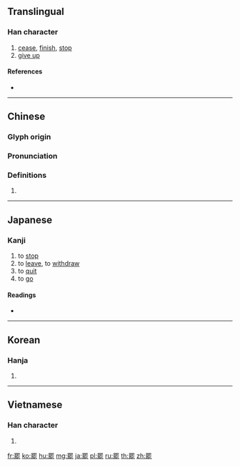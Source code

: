 {{character info/new}}
{{also|罢}}
==Translingual==

===Han character===
{{Han char|rn=122|rad=网|as=10|sn=15|four=60211|canj=WLIBP|ids=⿱罒能}}

# [[cease]], [[finish]], [[stop]]
# [[give up]]

====References====
* {{Han ref|kx=0949.080|dkj=28336|dj=1390.250|hdz=42924.120|uh=7F77|ud=32631|bh=BD7D|bd=48509}}

----

==Chinese==
{{zh-forms|s=罢}}

===Glyph origin===
{{Han etym}}

===Pronunciation===
{{zh-pron
|m=bà
|c=baa6
|h=pfs=pha
|md=
|mn=pā
|w=
|ma=y
|mc=y
|oc=y
|cat=
}}

===Definitions===
{{zh-hanzi}}

# {{rfdef|lang=zh}}

----

==Japanese==

===Kanji===
{{ja-kanji|grade=c|rs=网10}}

# to [[stop]]
# to [[leave]], to [[withdraw]]
# to [[quit]]
# to [[go]]

====Readings====
* {{ja-readings|goon=[[び]] (bi), [[べ]] (be)|kanon=[[ひ]] (hi), [[はい]] (hai)|kun=[[やめる]] (yameru), [[つかれる]] (tsukareru), [[まかる]] (makaru)}}

----

==Korean==

===Hanja===
{{ko-hanja|hangeul=[[파]], [[피]]|eumhun=|rv=pa, pi|mr=p'a, p'i|y=pha, phi}}

# {{defn|lang=ko|sort=网10}}

----

==Vietnamese==

===Han character===
{{vi-hantu|[[bãi]], [[bảy]], [[bời]], [[bởi]]|rs=网10}}

# {{defn|lang=vi|sort=网10}}

[[fr:罷]]
[[ko:罷]]
[[hu:罷]]
[[mg:罷]]
[[ja:罷]]
[[pl:罷]]
[[ru:罷]]
[[th:罷]]
[[zh:罷]]